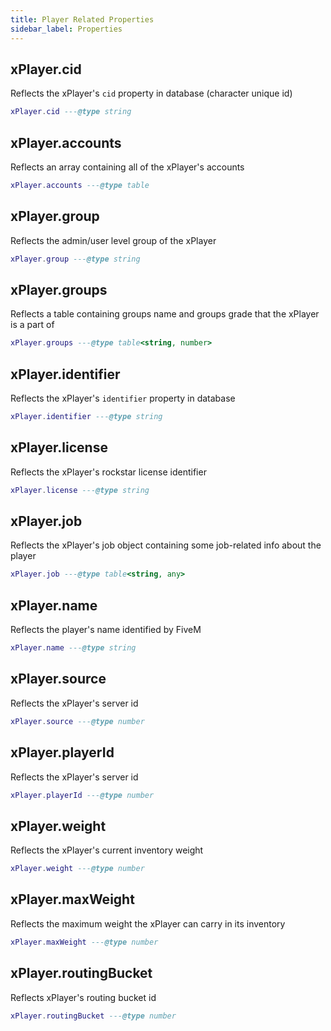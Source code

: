 ```yaml
---
title: Player Related Properties
sidebar_label: Properties
---
```


## xPlayer.cid

Reflects the xPlayer's `cid` property in database (character unique id)

```lua
xPlayer.cid ---@type string
```

## xPlayer.accounts

Reflects an array containing all of the xPlayer's accounts

```lua
xPlayer.accounts ---@type table
```

## xPlayer.group

Reflects the admin/user level group of the xPlayer

```lua
xPlayer.group ---@type string
```

## xPlayer.groups

Reflects a table containing groups name and groups grade that the xPlayer is a part of

```lua
xPlayer.groups ---@type table<string, number>
```

## xPlayer.identifier

Reflects the xPlayer's `identifier` property in database

```lua
xPlayer.identifier ---@type string
```

## xPlayer.license

Reflects the xPlayer's rockstar license identifier

```lua
xPlayer.license ---@type string
```

## xPlayer.job

Reflects the xPlayer's job object containing some job-related info about the player

```lua
xPlayer.job ---@type table<string, any>
```

## xPlayer.name

Reflects the player's name identified by FiveM

```lua
xPlayer.name ---@type string
```

## xPlayer.source

Reflects the xPlayer's server id

```lua
xPlayer.source ---@type number
```

## xPlayer.playerId

Reflects the xPlayer's server id

```lua
xPlayer.playerId ---@type number
```

## xPlayer.weight

Reflects the xPlayer's current inventory weight

```lua
xPlayer.weight ---@type number
```

## xPlayer.maxWeight

Reflects the maximum weight the xPlayer can carry in its inventory

```lua
xPlayer.maxWeight ---@type number
```

## xPlayer.routingBucket

Reflects xPlayer's routing bucket id

```lua
xPlayer.routingBucket ---@type number
```
